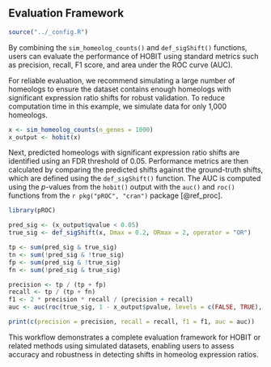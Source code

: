 ## Evaluation Framework

```r
source("../_config.R")
```


By combining the `sim_homeolog_counts()` and `def_sigShift()` functions,
users can evaluate the performance of HOBIT using standard metrics
such as precision, recall, F1 score, and area under the ROC curve (AUC).

For reliable evaluation,
we recommend simulating a large number of homeologs
to ensure the dataset contains enough homeologs with significant expression ratio shifts for robust validation.
To reduce computation time in this example,
we simulate data for only 1,000 homeologs.

```r
x <- sim_homeolog_counts(n_genes = 1000)
x_output <- hobit(x)
```

Next, predicted homeologs with significant expression ratio shifts are identified
using an FDR threshold of 0.05.
Performance metrics are then calculated by comparing the predicted shifts
against the ground-truth shifts,
which are defined using the `def_sigShift()` function.
The AUC is computed using the *p*-values from the `hobit()` output
with the `auc()` and `roc()` functions from the `r pkg("pROC", "cran")` package [@ref_proc].


```r
library(pROC)

pred_sig <- (x_output$qvalue < 0.05)
true_sig <- def_sigShift(x, Dmax = 0.2, ORmax = 2, operator = "OR")

tp <- sum(pred_sig & true_sig)
tn <- sum(!pred_sig & !true_sig)
fp <- sum(pred_sig & !true_sig)
fn <- sum(!pred_sig & true_sig)

precision <- tp / (tp + fp)
recall <- tp / (tp + fn)
f1 <- 2 * precision * recall / (precision + recall)
auc <- auc(roc(true_sig, 1 - x_output$pvalue, levels = c(FALSE, TRUE), direction = "<"))

print(c(precision = precision, recall = recall, f1 = f1, auc = auc))
```

This workflow demonstrates a complete evaluation framework for HOBIT
or related methods using simulated datasets,
enabling users to assess accuracy and robustness in detecting shifts in homeolog expression ratios.

